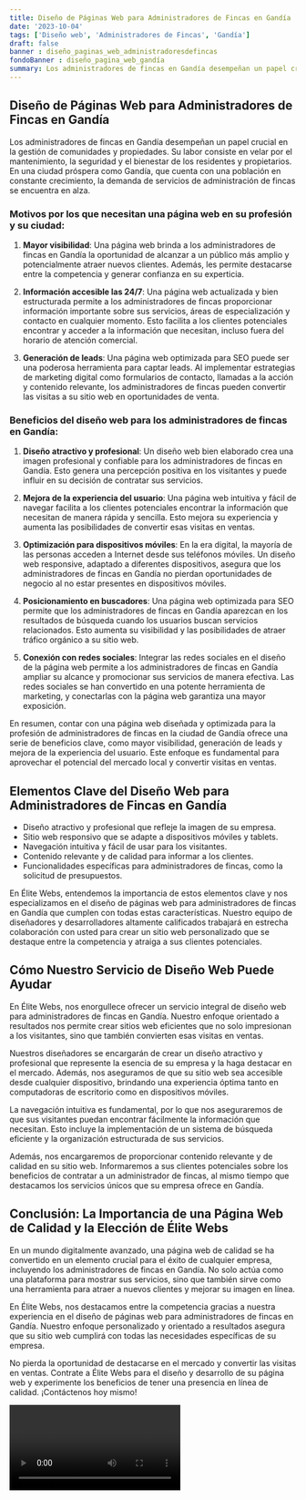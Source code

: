 ```yaml
---
title: Diseño de Páginas Web para Administradores de Fincas en Gandía
date: '2023-10-04'
tags: ['Diseño web', 'Administradores de Fincas', 'Gandía']
draft: false
banner : diseño_paginas_web_administradoresdefincas
fondoBanner : diseño_pagina_web_gandía
summary: Los administradores de fincas en Gandía desempeñan un papel crucial en la gestión de comunidades y propiedades. Su labor consiste en velar por el mantenimiento, la seguridad y el bienestar de los residentes y propietarios. En una ciudad próspera como Gandía, que cuenta con una población en constante crecimiento, la demanda de servicios de administración de fincas se encuentra en alza.
---
```


## **Diseño de Páginas Web para Administradores de Fincas en Gandía**

Los administradores de fincas en Gandía desempeñan un papel crucial en la gestión de comunidades y propiedades. Su labor consiste en velar por el mantenimiento, la seguridad y el bienestar de los residentes y propietarios. En una ciudad próspera como Gandía, que cuenta con una población en constante crecimiento, la demanda de servicios de administración de fincas se encuentra en alza.

### Motivos por los que necesitan una página web en su profesión y su ciudad:

1. **Mayor visibilidad**: Una página web brinda a los administradores de fincas en Gandía la oportunidad de alcanzar a un público más amplio y potencialmente atraer nuevos clientes. Además, les permite destacarse entre la competencia y generar confianza en su experticia.

2. **Información accesible las 24/7**: Una página web actualizada y bien estructurada permite a los administradores de fincas proporcionar información importante sobre sus servicios, áreas de especialización y contacto en cualquier momento. Esto facilita a los clientes potenciales encontrar y acceder a la información que necesitan, incluso fuera del horario de atención comercial.

3. **Generación de leads**: Una página web optimizada para SEO puede ser una poderosa herramienta para captar leads. Al implementar estrategias de marketing digital como formularios de contacto, llamadas a la acción y contenido relevante, los administradores de fincas pueden convertir las visitas a su sitio web en oportunidades de venta.

### Beneficios del diseño web para los administradores de fincas en Gandía:

1. **Diseño atractivo y profesional**: Un diseño web bien elaborado crea una imagen profesional y confiable para los administradores de fincas en Gandía. Esto genera una percepción positiva en los visitantes y puede influir en su decisión de contratar sus servicios.

2. **Mejora de la experiencia del usuario**: Una página web intuitiva y fácil de navegar facilita a los clientes potenciales encontrar la información que necesitan de manera rápida y sencilla. Esto mejora su experiencia y aumenta las posibilidades de convertir esas visitas en ventas.

3. **Optimización para dispositivos móviles**: En la era digital, la mayoría de las personas acceden a Internet desde sus teléfonos móviles. Un diseño web responsive, adaptado a diferentes dispositivos, asegura que los administradores de fincas en Gandía no pierdan oportunidades de negocio al no estar presentes en dispositivos móviles.

4. **Posicionamiento en buscadores**: Una página web optimizada para SEO permite que los administradores de fincas en Gandía aparezcan en los resultados de búsqueda cuando los usuarios buscan servicios relacionados. Esto aumenta su visibilidad y las posibilidades de atraer tráfico orgánico a su sitio web.

5. **Conexión con redes sociales**: Integrar las redes sociales en el diseño de la página web permite a los administradores de fincas en Gandía ampliar su alcance y promocionar sus servicios de manera efectiva. Las redes sociales se han convertido en una potente herramienta de marketing, y conectarlas con la página web garantiza una mayor exposición.

En resumen, contar con una página web diseñada y optimizada para la profesión de administradores de fincas en la ciudad de Gandía ofrece una serie de beneficios clave, como mayor visibilidad, generación de leads y mejora de la experiencia del usuario. Este enfoque es fundamental para aprovechar el potencial del mercado local y convertir visitas en ventas.

<GifSeo />

<Cta />

## Elementos Clave del Diseño Web para Administradores de Fincas en Gandía

- Diseño atractivo y profesional que refleje la imagen de su empresa.
- Sitio web responsivo que se adapte a dispositivos móviles y tablets.
- Navegación intuitiva y fácil de usar para los visitantes.
- Contenido relevante y de calidad para informar a los clientes.
- Funcionalidades específicas para administradores de fincas, como la solicitud de presupuestos.

En Élite Webs, entendemos la importancia de estos elementos clave y nos especializamos en el diseño de páginas web para administradores de fincas en Gandía que cumplen con todas estas características. Nuestro equipo de diseñadores y desarrolladores altamente calificados trabajará en estrecha colaboración con usted para crear un sitio web personalizado que se destaque entre la competencia y atraiga a sus clientes potenciales.

## Cómo Nuestro Servicio de Diseño Web Puede Ayudar

En Élite Webs, nos enorgullece ofrecer un servicio integral de diseño web para administradores de fincas en Gandía. Nuestro enfoque orientado a resultados nos permite crear sitios web eficientes que no solo impresionan a los visitantes, sino que también convierten esas visitas en ventas.

Nuestros diseñadores se encargarán de crear un diseño atractivo y profesional que represente la esencia de su empresa y la haga destacar en el mercado. Además, nos aseguramos de que su sitio web sea accesible desde cualquier dispositivo, brindando una experiencia óptima tanto en computadoras de escritorio como en dispositivos móviles.

La navegación intuitiva es fundamental, por lo que nos aseguraremos de que sus visitantes puedan encontrar fácilmente la información que necesitan. Esto incluye la implementación de un sistema de búsqueda eficiente y la organización estructurada de sus servicios.

Además, nos encargaremos de proporcionar contenido relevante y de calidad en su sitio web. Informaremos a sus clientes potenciales sobre los beneficios de contratar a un administrador de fincas, al mismo tiempo que destacamos los servicios únicos que su empresa ofrece en Gandía.

## Conclusión: La Importancia de una Página Web de Calidad y la Elección de Élite Webs

En un mundo digitalmente avanzado, una página web de calidad se ha convertido en un elemento crucial para el éxito de cualquier empresa, incluyendo los administradores de fincas en Gandía. No solo actúa como una plataforma para mostrar sus servicios, sino que también sirve como una herramienta para atraer a nuevos clientes y mejorar su imagen en línea.

En Élite Webs, nos destacamos entre la competencia gracias a nuestra experiencia en el diseño de páginas web para administradores de fincas en Gandía. Nuestro enfoque personalizado y orientado a resultados asegura que su sitio web cumplirá con todas las necesidades específicas de su empresa.

No pierda la oportunidad de destacarse en el mercado y convertir las visitas en ventas. Contrate a Élite Webs para el diseño y desarrollo de su página web y experimente los beneficios de tener una presencia en línea de calidad. ¡Contáctenos hoy mismo!

<Video />

<CtaBot job='Administradores de Fincas' city='Gandía'/>

<Gmaps query='Gandía+españa+maps' />